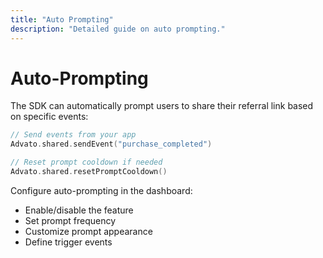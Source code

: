 ```yaml
---
title: "Auto Prompting"
description: "Detailed guide on auto prompting."
---
```


# Auto-Prompting

The SDK can automatically prompt users to share their referral link based on specific events:

```swift
// Send events from your app
Advato.shared.sendEvent("purchase_completed")

// Reset prompt cooldown if needed
Advato.shared.resetPromptCooldown()
```

Configure auto-prompting in the dashboard:

- Enable/disable the feature
- Set prompt frequency
- Customize prompt appearance
- Define trigger events
